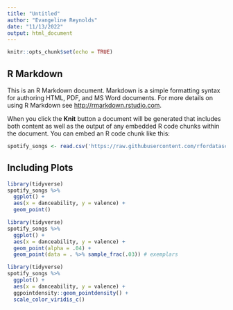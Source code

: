 ```yaml
---
title: "Untitled"
author: "Evangeline Reynolds"
date: "11/13/2022"
output: html_document
---
```


```r
knitr::opts_chunk$set(echo = TRUE)
```

## R Markdown

This is an R Markdown document. Markdown is a simple formatting syntax for authoring HTML, PDF, and MS Word documents. For more details on using R Markdown see <http://rmarkdown.rstudio.com>.

When you click the **Knit** button a document will be generated that includes both content as well as the output of any embedded R code chunks within the document. You can embed an R code chunk like this:

```r
spotify_songs <- read.csv('https://raw.githubusercontent.com/rfordatascience/tidytuesday/master/data/2020/2020-01-21/spotify_songs.csv')
```

## Including Plots

```r
library(tidyverse)
spotify_songs %>% 
  ggplot() + 
  aes(x = danceability, y = valence) + 
  geom_point()

library(tidyverse)
spotify_songs %>% 
  ggplot() + 
  aes(x = danceability, y = valence) + 
  geom_point(alpha = .04) + 
  geom_point(data = . %>% sample_frac(.03)) # exemplars

library(tidyverse)
spotify_songs %>% 
  ggplot() + 
  aes(x = danceability, y = valence) + 
  ggpointdensity::geom_pointdensity() +  
  scale_color_viridis_c()
```
